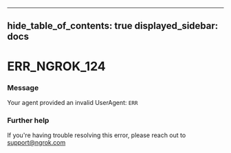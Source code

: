 

---
hide_table_of_contents: true
displayed_sidebar: docs
---


# ERR_NGROK_124

### Message
Your agent provided an invalid UserAgent: `ERR`

<ErrorDetails error="err_ngrok_124" />



### Further help
If you're having trouble resolving this error, please reach out to [support@ngrok.com](mailto:support@ngrok.com?subject=Help%20with%20ERR_NGROK_124)

